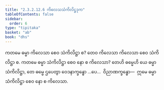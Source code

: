 ```yaml
---
title: "2.3.2.12.6 ကိလေသသံကိလိဋ္ဌဒုက"
tableOfContents: false
sidebar:
  order: 6
type: "tipitaka"
basket: "ab"
book: "dhs"
---
```



<DynamicBreadcrumb />

<Division number="1255" book="dhs">

<Paragraph number="1954" book="dhs">
ကတမေ ဓမ္မာ ကိလေသာ စေဝ သံကိလိဋ္ဌာ စ? တေဝ ကိလေသာ ကိလေသာ စေဝ သံကိလိဋ္ဌာ စ.
</Paragraph>

</Division>
<Division number="1256" book="dhs">

<Paragraph number="1955" book="dhs">
ကတမေ ဓမ္မာ သံကိလိဋ္ဌာ စေဝ နော စ ကိလေသာ? တေဟိ ဓမ္မေဟိ ယေ ဓမ္မာ သံကိလိဋ္ဌာ, တေ ဓမ္မေ ဌပေတွာ ဝေဒနာက္ခန္ဓော …ပေ…  ဝိညာဏက္ခန္ဓော—  ဣမေ ဓမ္မာ သံကိလိဋ္ဌာ စေဝ နော စ ကိလေသာ.
</Paragraph>
</Division>